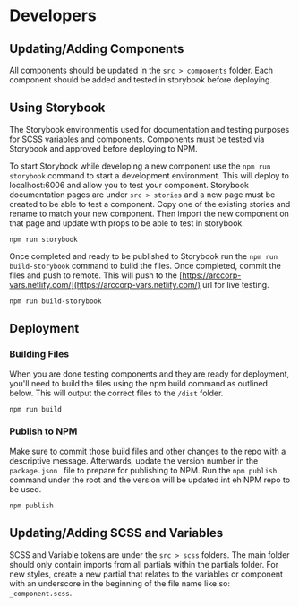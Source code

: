 
<Meta title="Example/Developers" />

# Developers

## Updating/Adding Components

All components should be updated in the `src > components` folder. Each component should be added and tested in storybook before deploying.

## Using Storybook

The Storybook environmentis used for documentation and testing purposes for SCSS variables and components. Components must be tested via Storybook and approved before deploying to NPM.

To start Storybook while developing a new component use the `npm run storybook` command to start a development environment. This will deploy to localhost:6006 and allow you to test your component. Storybook documentation pages are under `src > stories` and a new page must be created to be able to test a component. Copy one of the existing stories and rename to match your new component. Then import the new component on that page and update with props to be able to test in storybook.

```
npm run storybook
```

Once completed and ready to be published to Storybook run the `npm run build-storybook` command to build the files. Once completed, commit the files and push to remote. This will push to the [https://arccorp-vars.netlify.com/](https://arccorp-vars.netlify.com/) url for live testing.

```
npm run build-storybook
```

## Deployment

### Building Files

When you are done testing components and they are ready for deployment, you'll need to build the files using the npm build command as outlined below. This will output the correct files to the `/dist` folder.

```
npm run build
```

### Publish to NPM

Make sure to commit those build files and other changes to the repo with a descriptive message. Afterwards, update the version number in the `package.json ` file to prepare for publishing to NPM. Run the `npm publish` command under the root and the version will be updated int eh NPM repo to be used.

```
npm publish
```

## Updating/Adding SCSS and Variables

SCSS and Variable tokens are under the `src > scss` folders. The main folder should only contain imports from all partials within the partials folder. For new styles, create a new partial that relates to the variables or component with an underscore in the beginning of the file name like so: `_component.scss`.
